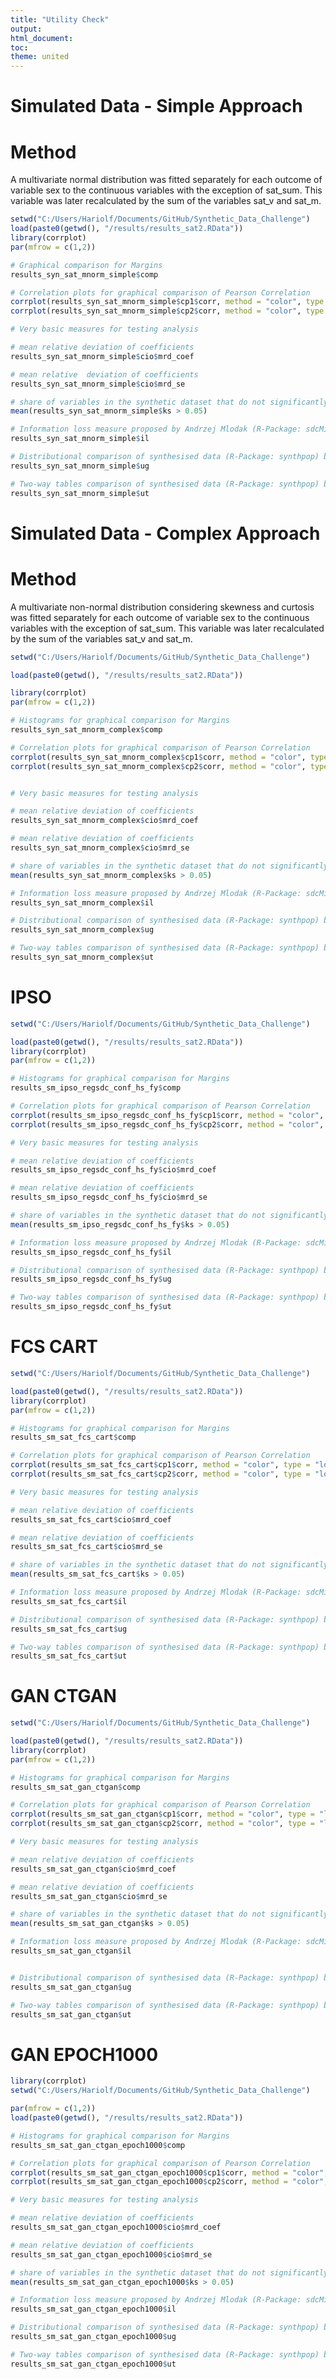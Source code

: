 ```yaml
---
title: "Utility Check"
output:
html_document:
toc:
theme: united
---
```


<H1> Simulated Data - Simple Approach</H1>


# Method
A multivariate normal distribution was fitted separately for each outcome of variable sex
to the continuous variables with the exception of sat_sum. This variable
was later recalculated by the sum of the variables sat_v and sat_m. 


```r
setwd("C:/Users/Hariolf/Documents/GitHub/Synthetic_Data_Challenge")
load(paste0(getwd(), "/results/results_sat2.RData"))
library(corrplot)
par(mfrow = c(1,2))

# Graphical comparison for Margins
results_syn_sat_mnorm_simple$comp 

# Correlation plots for graphical comparison of Pearson Correlation
corrplot(results_syn_sat_mnorm_simple$cp1$corr, method = "color", type = "lower", main = "Original")
corrplot(results_syn_sat_mnorm_simple$cp2$corr, method = "color", type = "lower", main = "Synthetic")

# Very basic measures for testing analysis

# mean relative deviation of coefficients
results_syn_sat_mnorm_simple$cio$mrd_coef

# mean relative  deviation of coefficients
results_syn_sat_mnorm_simple$cio$mrd_se

# share of variables in the synthetic dataset that do not significantly differ from the distribution in the original dataset 
mean(results_syn_sat_mnorm_simple$ks > 0.05)

# Information loss measure proposed by Andrzej Mlodak (R-Package: sdcMicro)
results_syn_sat_mnorm_simple$il

# Distributional comparison of synthesised data (R-Package: synthpop) by (S_)pmSE
results_syn_sat_mnorm_simple$ug

# Two-way tables comparison of synthesised data (R-Package: synthpop) by (S_)pmSE
results_syn_sat_mnorm_simple$ut

```


<H1> Simulated Data - Complex Approach</H1>


# Method
A multivariate non-normal distribution considering skewness and curtosis was fitted separately for each outcome of variable sex to the continuous variables with the exception of sat_sum. This variable
was later recalculated by the sum of the variables sat_v and sat_m. 


```r
setwd("C:/Users/Hariolf/Documents/GitHub/Synthetic_Data_Challenge")

load(paste0(getwd(), "/results/results_sat2.RData"))

library(corrplot)
par(mfrow = c(1,2))

# Histograms for graphical comparison for Margins
results_syn_sat_mnorm_complex$comp

# Correlation plots for graphical comparison of Pearson Correlation
corrplot(results_syn_sat_mnorm_complex$cp1$corr, method = "color", type = "lower", main = "Original")
corrplot(results_syn_sat_mnorm_complex$cp2$corr, method = "color", type = "lower", main = "Synthetic")


# Very basic measures for testing analysis

# mean relative deviation of coefficients
results_syn_sat_mnorm_complex$cio$mrd_coef

# mean relative deviation of coefficients
results_syn_sat_mnorm_complex$cio$mrd_se

# share of variables in the synthetic dataset that do not significantly differ from the distribution in the original dataset 
mean(results_syn_sat_mnorm_complex$ks > 0.05)

# Information loss measure proposed by Andrzej Mlodak (R-Package: sdcMicro)
results_syn_sat_mnorm_complex$il

# Distributional comparison of synthesised data (R-Package: synthpop) by (S_)pmSE
results_syn_sat_mnorm_complex$ug

# Two-way tables comparison of synthesised data (R-Package: synthpop) by (S_)pmSE
results_syn_sat_mnorm_complex$ut

```




<H1> IPSO </H1>

```r
setwd("C:/Users/Hariolf/Documents/GitHub/Synthetic_Data_Challenge")

load(paste0(getwd(), "/results/results_sat2.RData"))
library(corrplot)
par(mfrow = c(1,2))

# Histograms for graphical comparison for Margins
results_sm_ipso_regsdc_conf_hs_fy$comp

# Correlation plots for graphical comparison of Pearson Correlation
corrplot(results_sm_ipso_regsdc_conf_hs_fy$cp1$corr, method = "color", type = "lower", main = "Original")
corrplot(results_sm_ipso_regsdc_conf_hs_fy$cp2$corr, method = "color", type = "lower", main = "Synthetic")

# Very basic measures for testing analysis

# mean relative deviation of coefficients
results_sm_ipso_regsdc_conf_hs_fy$cio$mrd_coef

# mean relative deviation of coefficients
results_sm_ipso_regsdc_conf_hs_fy$cio$mrd_se

# share of variables in the synthetic dataset that do not significantly differ from the distribution in the original dataset 
mean(results_sm_ipso_regsdc_conf_hs_fy$ks > 0.05)

# Information loss measure proposed by Andrzej Mlodak (R-Package: sdcMicro)
results_sm_ipso_regsdc_conf_hs_fy$il

# Distributional comparison of synthesised data (R-Package: synthpop) by (S_)pmSE
results_sm_ipso_regsdc_conf_hs_fy$ug

# Two-way tables comparison of synthesised data (R-Package: synthpop) by (S_)pmSE
results_sm_ipso_regsdc_conf_hs_fy$ut

```



<H1> FCS CART </H1>

```r
setwd("C:/Users/Hariolf/Documents/GitHub/Synthetic_Data_Challenge")

load(paste0(getwd(), "/results/results_sat2.RData"))
library(corrplot)
par(mfrow = c(1,2))

# Histograms for graphical comparison for Margins
results_sm_sat_fcs_cart$comp

# Correlation plots for graphical comparison of Pearson Correlation
corrplot(results_sm_sat_fcs_cart$cp1$corr, method = "color", type = "lower", main = "Original")
corrplot(results_sm_sat_fcs_cart$cp2$corr, method = "color", type = "lower", main = "Synthetic")

# Very basic measures for testing analysis

# mean relative deviation of coefficients
results_sm_sat_fcs_cart$cio$mrd_coef

# mean relative deviation of coefficients
results_sm_sat_fcs_cart$cio$mrd_se

# share of variables in the synthetic dataset that do not significantly differ from the distribution in the original dataset 
mean(results_sm_sat_fcs_cart$ks > 0.05)

# Information loss measure proposed by Andrzej Mlodak (R-Package: sdcMicro)
results_sm_sat_fcs_cart$il

# Distributional comparison of synthesised data (R-Package: synthpop) by (S_)pmSE
results_sm_sat_fcs_cart$ug

# Two-way tables comparison of synthesised data (R-Package: synthpop) by (S_)pmSE
results_sm_sat_fcs_cart$ut

```





<H1> GAN CTGAN </H1>

```r
setwd("C:/Users/Hariolf/Documents/GitHub/Synthetic_Data_Challenge")

load(paste0(getwd(), "/results/results_sat2.RData"))
library(corrplot)
par(mfrow = c(1,2))

# Histograms for graphical comparison for Margins
results_sm_sat_gan_ctgan$comp

# Correlation plots for graphical comparison of Pearson Correlation
corrplot(results_sm_sat_gan_ctgan$cp1$corr, method = "color", type = "lower", main = "Original")
corrplot(results_sm_sat_gan_ctgan$cp2$corr, method = "color", type = "lower", main = "Synthetic")

# Very basic measures for testing analysis

# mean relative deviation of coefficients
results_sm_sat_gan_ctgan$cio$mrd_coef

# mean relative deviation of coefficients
results_sm_sat_gan_ctgan$cio$mrd_se

# share of variables in the synthetic dataset that do not significantly differ from the distribution in the original dataset 
mean(results_sm_sat_gan_ctgan$ks > 0.05)

# Information loss measure proposed by Andrzej Mlodak (R-Package: sdcMicro)
results_sm_sat_gan_ctgan$il


# Distributional comparison of synthesised data (R-Package: synthpop) by (S_)pmSE
results_sm_sat_gan_ctgan$ug

# Two-way tables comparison of synthesised data (R-Package: synthpop) by (S_)pmSE
results_sm_sat_gan_ctgan$ut

```





<H1> GAN EPOCH1000 </H1>

```r
library(corrplot)
setwd("C:/Users/Hariolf/Documents/GitHub/Synthetic_Data_Challenge")

par(mfrow = c(1,2))
load(paste0(getwd(), "/results/results_sat2.RData"))

# Histograms for graphical comparison for Margins
results_sm_sat_gan_ctgan_epoch1000$comp

# Correlation plots for graphical comparison of Pearson Correlation
corrplot(results_sm_sat_gan_ctgan_epoch1000$cp1$corr, method = "color", type = "lower", main = "Original")
corrplot(results_sm_sat_gan_ctgan_epoch1000$cp2$corr, method = "color", type = "lower", main = "Synthetic")

# Very basic measures for testing analysis

# mean relative deviation of coefficients
results_sm_sat_gan_ctgan_epoch1000$cio$mrd_coef

# mean relative deviation of coefficients
results_sm_sat_gan_ctgan_epoch1000$cio$mrd_se

# share of variables in the synthetic dataset that do not significantly differ from the distribution in the original dataset 
mean(results_sm_sat_gan_ctgan_epoch1000$ks > 0.05)

# Information loss measure proposed by Andrzej Mlodak (R-Package: sdcMicro)
results_sm_sat_gan_ctgan_epoch1000$il

# Distributional comparison of synthesised data (R-Package: synthpop) by (S_)pmSE
results_sm_sat_gan_ctgan_epoch1000$ug

# Two-way tables comparison of synthesised data (R-Package: synthpop) by (S_)pmSE
results_sm_sat_gan_ctgan_epoch1000$ut

```









